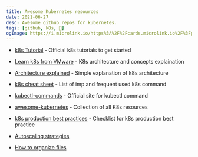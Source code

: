 ```yaml
---
title: Awesome Kubernetes resources
date: 2021-06-27
desc: Awesome github repos for kubernetes.
tags: [github, k8s, 🌿]
ogImage: https://i.microlink.io/https%3A%2F%2Fcards.microlink.io%2F%3Fpreset%3Drichhaines%26twitterHandle%3D%2540varun1_yadav%26domain%3Dtil.varunyadav.com%26headline%3DAwesome%2BKubernetes%2Bresources%26caption%3DAwesome%2Bgithub%2Brepos%2Band%2Bresources%2Bfor%2Bkubernetes.
---
```


- [k8s Tutorial](https://kubernetes.io/docs/tutorials/) - Official k8s tutorials to get started
- [Learn k8s from VMware](https://kube.academy) - K8s architecture and concepts explaination
- [Architecture explained](https://www.youtube.com/watch?v=8C_SCDbUJTg&ab_channel=KodeKloud) - Simple explanation of k8s architecture
- [k8s cheat sheet](https://github.com/dennyzhang/cheatsheet-kubernetes-A4) - List of imp and frequent used k8s command
- [kubectl-commands](https://kubernetes.io/docs/reference/generated/kubectl/kubectl-commands) - Official site for kubectl command
- [awesome-kubernetes](https://github.com/ramitsurana/awesome-kubernetes/) - Collection of all K8s resources
- [k8s production best practices](https://learnk8s.io/production-best-practices/) - Checklist for k8s production best practice
- [Autoscaling strategies](https://learnk8s.io/kubernetes-autoscaling-strategies)

- [How to organize files](https://boxunix.com/2020/05/15/a-better-way-of-organizing-your-kubernetes-manifest-files/)
